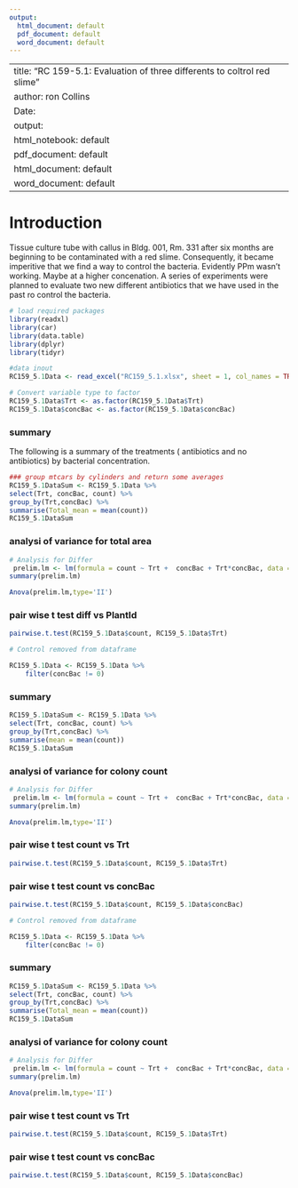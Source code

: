 ```yaml
---
output:
  html_document: default
  pdf_document: default
  word_document: default
---
```


----
title: "RC 159-5.1: Evaluation of three differents to coltrol red slime"
author: ron Collins
Date: 
output:
  html_notebook: default
  pdf_document: default
  html_document: default
  word_document: default
---
# Introduction
  Tissue culture tube with callus in Bldg. 001, Rm. 331 after six months are beginning to be contaminated with a red slime.  Consequently, it became imperitive that we find a way to control the bacteria.  Evidently PPm wasn't working.  Maybe at a higher concenation. A series of experiments were planned to evaluate two new different antibiotics that we have used in the past ro control the bacteria.


```r
# load required packages
library(readxl)
library(car)
library(data.table)
library(dplyr)
library(tidyr)
```

```r
#data inout
RC159_5.1Data <- read_excel("RC159_5.1.xlsx", sheet = 1, col_names = TRUE, col_types = NULL, na = "NA", skip = 0)
```




```r
# Convert variable type to factor
RC159_5.1Data$Trt <- as.factor(RC159_5.1Data$Trt)
RC159_5.1Data$concBac <- as.factor(RC159_5.1Data$concBac)

```

### summary
  The following is a summary of the treatments ( antibiotics and no antibiotics) by bacterial concentration. 
```r
### group mtcars by cylinders and return some averages
RC159_5.1DataSum <- RC159_5.1Data %>%
select(Trt, concBac, count) %>%
group_by(Trt,concBac) %>%
summarise(Total_mean = mean(count))
RC159_5.1DataSum
```



### analysi of variance for total area
```r
# Analysis for Differ
 prelim.lm <- lm(formula = count ~ Trt +  concBac + Trt*concBac, data = RC159_5.1Data, na.action=na.omit)
summary(prelim.lm)

Anova(prelim.lm,type='II')
```


### pair wise t test diff vs PlantId
```r
pairwise.t.test(RC159_5.1Data$count, RC159_5.1Data$Trt)
```



```r
# Control removed from dataframe

RC159_5.1Data <- RC159_5.1Data %>%
    filter(concBac != 0)
```

### summary
```r
RC159_5.1DataSum <- RC159_5.1Data %>%
select(Trt, concBac, count) %>%
group_by(Trt,concBac) %>%
summarise(mean = mean(count))
RC159_5.1DataSum
```


### analysi of variance for colony count
```r
# Analysis for Differ
 prelim.lm <- lm(formula = count ~ Trt +  concBac + Trt*concBac, data = RC159_5.1Data, na.action=na.omit)
summary(prelim.lm)

Anova(prelim.lm,type='II')
```
### pair wise t test count  vs Trt
```r
pairwise.t.test(RC159_5.1Data$count, RC159_5.1Data$Trt)
```


### pair wise t test count  vs concBac
```r
pairwise.t.test(RC159_5.1Data$count, RC159_5.1Data$concBac)
```



```r
# Control removed from dataframe

RC159_5.1Data <- RC159_5.1Data %>%
    filter(concBac != 0)
```

### summary
```r
RC159_5.1DataSum <- RC159_5.1Data %>%
select(Trt, concBac, count) %>%
group_by(Trt,concBac) %>%
summarise(Total_mean = mean(count))
RC159_5.1DataSum
```


### analysi of variance for colony count
```r
# Analysis for Differ
 prelim.lm <- lm(formula = count ~ Trt +  concBac + Trt*concBac, data = RC159_5.1Data, na.action=na.omit)
summary(prelim.lm)

Anova(prelim.lm,type='II')
```
### pair wise t test count  vs Trt
```r
pairwise.t.test(RC159_5.1Data$count, RC159_5.1Data$Trt)
```


### pair wise t test count  vs concBac
```r
pairwise.t.test(RC159_5.1Data$count, RC159_5.1Data$concBac)
```